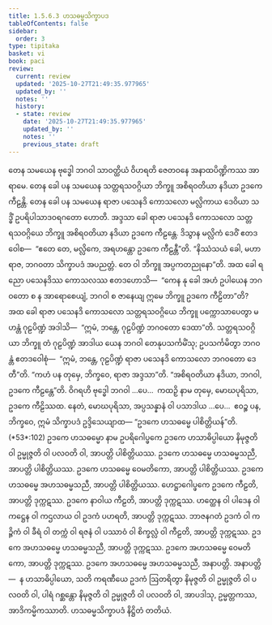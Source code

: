 ```yaml
---
title: 1.5.6.3 ဟသဓမ္မသိက္ခာပဒ
tableOfContents: false
sidebar:
  order: 3
type: tipitaka
basket: vi
book: paci
review:
  current: review
  updated: '2025-10-27T21:49:35.977965'
  updated_by: ''
  notes: ''
  history:
  - state: review
    date: '2025-10-27T21:49:35.977965'
    updated_by: ''
    notes: ''
    previous_state: draft
---
```



<ReviewStatus review={frontmatter.review} showDetails={true} />

<HypothesisAnnotation frontmatter={frontmatter} />

<DynamicBreadcrumb />

<Division number="335" book="paci" e="ch" v="2" p="148">

<Paragraph number="1038" book="paci">
တေန သမယေန ဗုဒ္ဓေါ ဘဂဝါ သာဝတ္ထိယံ ဝိဟရတိ ဇေတဝနေ အနာထပိဏ္ဍိကဿ အာရာမေ. တေန ခေါ ပန သမယေန သတ္တရသဝဂ္ဂိယာ ဘိက္ခူ အစိရဝတိယာ နဒိယာ ဥဒကေ ကီဠန္တိ. တေန ခေါ ပန သမယေန ရာဇာ ပသေနဒိ ကောသလော မလ္လိကာယ ဒေဝိယာ သဒ္ဓိံ ဥပရိပါသာဒဝရဂတော ဟောတိ. အဒ္ဒသာ ခေါ ရာဇာ ပသေနဒိ ကောသလော သတ္တရသဝဂ္ဂိယေ ဘိက္ခူ အစိရဝတိယာ နဒိယာ ဥဒကေ ကီဠန္တေ. ဒိသွာန မလ္လိကံ ဒေဝိံ ဧတဒဝေါစ—  “ဧတေ တေ, မလ္လိကေ, အရဟန္တော ဥဒကေ ကီဠန္တီ”တိ. “နိဿံသယံ ခေါ, မဟာရာဇ, ဘဂဝတာ သိက္ခာပဒံ အပညတ္တံ. တေ ဝါ ဘိက္ခူ အပ္ပကတညုနော”တိ. အထ ခေါ ရညော ပသေနဒိဿ ကောသလဿ ဧတဒဟောသိ—  “ကေန နု ခေါ အဟံ ဥပါယေန ဘဂဝတော စ န အာရောစေယျံ, ဘဂဝါ စ ဇာနေယျ ဣမေ ဘိက္ခူ ဥဒကေ ကီဠိတာ”တိ? အထ ခေါ ရာဇာ ပသေနဒိ ကောသလော သတ္တရသဝဂ္ဂိယေ ဘိက္ခူ ပက္ကောသာပေတွာ မဟန္တံ ဂုဠပိဏ္ဍံ အဒါသိ—  “ဣမံ, ဘန္တေ, ဂုဠပိဏ္ဍံ ဘဂဝတော ဒေထာ”တိ. သတ္တရသဝဂ္ဂိယာ ဘိက္ခူ တံ ဂုဠပိဏ္ဍံ အာဒါယ ယေန ဘဂဝါ တေနုပသင်္ကမိံသု; ဥပသင်္ကမိတွာ ဘဂဝန္တံ ဧတဒဝေါစုံ—  “ဣမံ, ဘန္တေ, ဂုဠပိဏ္ဍံ ရာဇာ ပသေနဒိ ကောသလော ဘဂဝတော ဒေတီ”တိ. “ကဟံ ပန တုမှေ, ဘိက္ခဝေ, ရာဇာ အဒ္ဒသာ”တိ. “အစိရဝတိယာ နဒိယာ, ဘဂဝါ, ဥဒကေ ကီဠန္တေ”တိ. ဝိဂရဟိ ဗုဒ္ဓေါ ဘဂဝါ …ပေ…  ကထဉှိ နာမ တုမှေ, မောဃပုရိသာ, ဥဒကေ ကီဠိဿထ. နေတံ, မောဃပုရိသာ, အပ္ပသန္နာနံ ဝါ ပသာဒါယ …ပေ…  ဧဝဉ္စ ပန, ဘိက္ခဝေ, ဣမံ သိက္ခာပဒံ ဥဒ္ဒိသေယျာထ—
</Paragraph>

</Division>
<Division number="336" book="paci" e="ch" v="2" p="149">

<Paragraph number="1039" book="paci">
<Emphasis>“ဥဒကေ ဟသဓမ္မေ ပါစိတ္တိယန်”</Emphasis>တိ. (*53*:<Emphasis>102</Emphasis>)
</Paragraph>

</Division>
<Division number="337" book="paci" e="ch" v="2" p="149">

<Paragraph number="1040" book="paci">
<Emphasis>ဥဒကေ ဟသဓမ္မော</Emphasis> နာမ ဥပရိဂေါပ္ဖကေ ဥဒကေ ဟသာဓိပ္ပါယော နိမုဇ္ဇတိ ဝါ ဥမ္မုဇ္ဇတိ ဝါ ပလဝတိ ဝါ, အာပတ္တိ ပါစိတ္တိယဿ.
</Paragraph>

</Division>
<Division number="338" book="paci" e="ch" v="2" p="149">

<Paragraph number="1041" book="paci">
ဥဒကေ ဟသဓမ္မေ ဟသဓမ္မသညီ, အာပတ္တိ ပါစိတ္တိယဿ. ဥဒကေ ဟသဓမ္မေ ဝေမတိကော, အာပတ္တိ ပါစိတ္တိယဿ. ဥဒကေ ဟသဓမ္မေ အဟသဓမ္မသညီ, အာပတ္တိ ပါစိတ္တိယဿ.
</Paragraph>

<Paragraph number="1042" book="paci">
ဟေဋ္ဌာဂေါပ္ဖကေ ဥဒကေ ကီဠတိ, အာပတ္တိ ဒုက္ကဋဿ. ဥဒကေ နာဝါယ ကီဠတိ, အာပတ္တိ ဒုက္ကဋဿ. ဟတ္ထေန ဝါ ပါဒေန ဝါ ကဋ္ဌေန ဝါ ကဌလာယ ဝါ ဥဒကံ ပဟရတိ, အာပတ္တိ ဒုက္ကဋဿ. ဘာဇနဂတံ ဥဒကံ ဝါ ကဉ္ဇိကံ ဝါ ခီရံ ဝါ တက္ကံ ဝါ ရဇနံ ဝါ ပဿာဝံ ဝါ စိက္ခလ္လံ ဝါ ကီဠတိ, အာပတ္တိ ဒုက္ကဋဿ.
</Paragraph>

<Paragraph number="1043" book="paci">
ဥဒကေ အဟသဓမ္မေ ဟသဓမ္မသညီ, အာပတ္တိ ဒုက္ကဋဿ. ဥဒကေ အဟသဓမ္မေ ဝေမတိကော, အာပတ္တိ ဒုက္ကဋဿ. ဥဒကေ အဟသဓမ္မေ အဟသဓမ္မသညီ, အနာပတ္တိ.
</Paragraph>

</Division>
<Division number="339" book="paci" e="ch" v="2" p="149">

<Paragraph number="1044" book="paci">
အနာပတ္တိ—  န ဟသာဓိပ္ပါယော, သတိ ကရဏီယေ ဥဒကံ ဩတရိတွာ နိမုဇ္ဇတိ ဝါ ဥမ္မုဇ္ဇတိ ဝါ ပလဝတိ ဝါ, ပါရံ ဂစ္ဆန္တော နိမုဇ္ဇတိ ဝါ ဥမ္မုဇ္ဇတိ ဝါ ပလဝတိ ဝါ, အာပဒါသု, ဥမ္မတ္တကဿ, အာဒိကမ္မိကဿာတိ.

</Paragraph>
</Division>

<Paragraph number="1045" type="center" book="paci">
ဟသဓမ္မသိက္ခာပဒံ နိဋ္ဌိတံ တတိယံ.
</Paragraph>